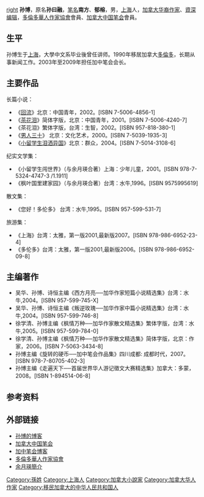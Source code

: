 {{Otheruses|other=名为孙博的其他人物|孙博}}
{{BLP unsourced|time=2022-02-17T12:17:29+00:00}}
[[图像:Bo_Sun.jpg|right]]
'''孙博'''{{BD|20世纪||||S孫}}，原名'''孙曰融'''，[[笔名|笔名]]'''南方'''、'''郁榕'''，男，[[上海|上海]]人，[[加拿大华裔|加拿大华裔]][[作家|作家]]、[[資深编辑|資深编辑]]，[[多倫多華人作家協會|多倫多華人作家協會]]會員、[[加拿大中国笔会|加拿大中国笔会]]會員。

==生平==
孙博生于[[上海|上海]]，大學中文系毕业後曾任讲师。1990年移居加拿大[[多倫多|多倫多]]，长期从事新闻工作。2003年至2009年担任加中笔会会长。

==主要作品==
长篇小说：
*《[[回流_(小说)|回流]]》北京：中国青年，2002。[ISBN 7-5006-4856-1]
*《[[茶花泪|茶花泪]]》简体字版，北京：中国青年，2001。[ISBN 7-5006-4240-7]
*《茶花泪》繁体字版，台湾：生智，2002。[ISBN 957-818-380-1]
*《[[男人三十|男人三十]]》 北京：文化艺术，2000。[ISBN 7-5039-1935-3]
*《[[小留学生泪洒异国|小留学生泪洒异国]]》北京：群众，2004。[ISBN 7-5014-3108-6]

纪实文学集：
*《小留学生闯世界》（与余月瑛合著）上海：少年儿童，2001。[ISBN 978-7-5324-4747-3 /1.1911]
*《枫叶国里建家园》（与余月瑛合著）台湾：水牛,1996。[ISBN 9575995619]

散文集：
*《您好！多伦多》 台湾：水牛,1995。[ISBN 957-599-531-7]

旅游集：
*《上海》台湾：太雅，第一版2001,最新版2007。[ISBN 978-986-6952-23-4]
*《多伦多》台湾：太雅，第一版2001,最新版2006。[ISBN 978-986-6952-09-8]

==主编著作==
*吴华、孙博、诗恒主编《西方月亮──加华作家短篇小说精选集》台湾：水牛,2004。[ISBN 957-599-745-X]
*吴华、孙博、诗恒主编《叛逆玫瑰──加华作家中篇小说精选集》台湾：水牛,2004。[ISBN 957-599-746-8]
*徐学清、孙博主编《枫情万种──加华作家散文精选集》繁体字版，台湾：水牛,2005。[ISBN 957-599-784-0]
*徐学清、孙博主编《枫情万种──加华作家散文精选集》简体字版，北京：作家，2006。[ISBN 7-5063-3434-8]
*孙博主编《旋转的硬币──加中笔会作品集》四川成都: 成都时代，2007。[ISBN 978-7-80705-402-3]
*孙博主编《走遍天下──首届世界华人游记徵文大赛精选集》加拿大：多蒙，2008。[ISBN 1-894514-06-8]

== 参考资料 ==
{{reflist}}

==外部链接==
*[http://blog.sina.com.cn/bobsun 孙博的博客] {{Wayback|url=http://blog.sina.com.cn/bobsun |date=20110519104829 }}
*[http://www.cpscnet.com 加拿大中国笔会] {{Wayback|url=http://www.cpscnet.com/ |date=20210116142045 }}
*[http://www.ccue.com/blog/blog/cpsc 加中笔会博客] {{Wayback|url=http://www.ccue.com/blog/blog/cpsc |date=20140618143029 }}
*[https://web.archive.org/web/20100804230503/http://www.chinesewriters.ca/ 多倫多華人作家協會]
*[https://web.archive.org/web/20071014074154/http://police.york.on.ca/PSB/members/yu.htm 余月瑛簡介]

{{Authority control}}

{{DEFAULTSORT:Sun Bo}}
[[Category:孫姓|Category:孫姓]]
[[Category:上海人|Category:上海人]]
[[Category:加拿大小說家|Category:加拿大小說家]]
[[Category:加拿大华人作家|Category:加拿大华人作家]]
[[Category:移民加拿大的中华人民共和国人|Category:移民加拿大的中华人民共和国人]]
